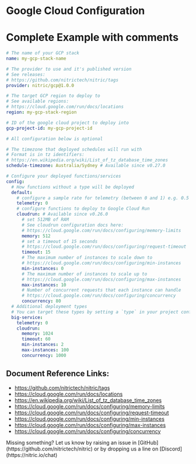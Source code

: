 
# Google Cloud Configuration

# Complete Example with comments

```yaml
# The name of your GCP stack
name: my-gcp-stack-name

# The provider to use and it's published version
# See releases:
# https://github.com/nitrictech/nitric/tags
provider: nitric/gcp@1.0.0

# The target GCP region to deploy to
# See available regions:
# https://cloud.google.com/run/docs/locations
region: my-gcp-stack-region

# ID of the google cloud project to deploy into
gcp-project-id: my-gcp-project-id

# All configuration below is optional

# The timezone that deployed schedules will run with
# Format is in tz identifiers:
# https://en.wikipedia.org/wiki/List_of_tz_database_time_zones
schedule-timezone: Australia/Sydney # Available since v0.27.0

# Configure your deployed functions/services
config:
  # How functions without a type will be deployed
  default:
    # configure a sample rate for telemetry (between 0 and 1) e.g. 0.5 is 50%
    telemetry: 0
    # configure functions to deploy to Google Cloud Run
    cloudrun: # Available since v0.26.0
      # set 512MB of RAM
      # See cloudrun configuration docs here:
      # https://cloud.google.com/run/docs/configuring/memory-limits
      memory: 512
      # set a timeout of 15 seconds
      # https://cloud.google.com/run/docs/configuring/request-timeout
      timeout: 15
      # The maximum number of instances to scale down to
      # https://cloud.google.com/run/docs/configuring/min-instances
      min-instances: 0
      # The maximum number of instances to scale up to
      # https://cloud.google.com/run/docs/configuring/max-instances
      max-instances: 10
      # Number of concurrent requests that each instance can handle
      # https://cloud.google.com/run/docs/configuring/concurrency
      concurrency: 80
  # Additional deployment types
  # You can target these types by setting a `type` in your project configuration
  big-service:
    telemetry: 0
    cloudrun:
      memory: 1024
      timeout: 60
      min-instances: 2
      max-instances: 100
      concurrency: 1000
```

## Document Reference Links:

- https://github.com/nitrictech/nitric/tags
- https://cloud.google.com/run/docs/locations
- https://en.wikipedia.org/wiki/List_of_tz_database_time_zones
- https://cloud.google.com/run/docs/configuring/memory-limits
- https://cloud.google.com/run/docs/configuring/request-timeout
- https://cloud.google.com/run/docs/configuring/min-instances
- https://cloud.google.com/run/docs/configuring/max-instances
- https://cloud.google.com/run/docs/configuring/concurrency

<Note>
  Missing something? Let us know by raising an issue in
  [GitHub](https://github.com/nitrictech/nitric) or by dropping us a line on
  [Discord](https://nitric.io/chat)
</Note>
